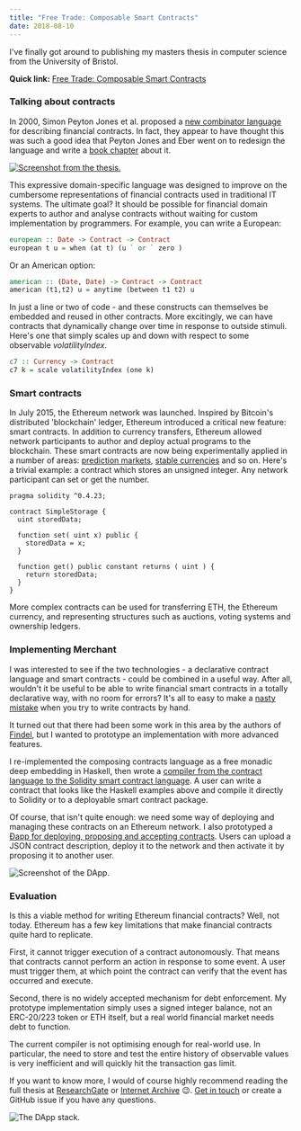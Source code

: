 ```yaml
---
title: "Free Trade: Composable Smart Contracts"
date: 2018-08-10
---
```



I've finally got around to publishing my masters thesis in computer science from the University of Bristol.

**Quick link:** [Free Trade: Composable Smart Contracts](https://www.researchgate.net/publication/326693413_Free_Trade_Composable_Smart_Contracts)

### Talking about contracts

In 2000, Simon Peyton Jones et al. proposed a [new combinator language](https://www.microsoft.com/en-us/research/publication/composing-contracts-an-adventure-in-financial-engineering/) for describing financial contracts. In fact, they appear to have thought this was such a good idea that Peyton Jones and Eber went on to redesign the language and write a [book chapter](https://www.microsoft.com/en-us/research/wp-content/uploads/2000/09/pj-eber.pdf) about it.

<a href="https://www.researchgate.net/publication/326693413_Free_Trade_Composable_Smart_Contracts">
  <Image src={freeTrade} alt="Screenshot from the thesis." />
</a>

This expressive domain-specific language was designed to improve on the cumbersome representations of financial contracts used in traditional IT systems. The ultimate goal? It should be possible for financial domain experts to author and analyse contracts without waiting for custom implementation by programmers. For example, you can write a European:

```haskell
european :: Date -> Contract -> Contract
european t u = when (at t) (u ` or ` zero )
```

Or an American option:

```haskell
american :: (Date, Date) -> Contract -> Contract
american (t1,t2) u = anytime (between t1 t2) u
```

In just a line or two of code - and these constructs can themselves be embedded and reused in other contracts. More excitingly, we can have contracts that dynamically change over time in response to outside stimuli. Here's one that simply scales up and down with respect to some observable _volatilityIndex_.

```haskell
c7 :: Currency -> Contract
c7 k = scale volatilityIndex (one k)
```

### Smart contracts

In July 2015, the Ethereum network was launched. Inspired by Bitcoin's distributed 'blockchain' ledger, Ethereum introduced a critical new feature: smart contracts. In addition to currency transfers, Ethereum allowed network participants to author and deploy actual programs to the blockchain. These smart contracts are now being experimentally applied in a number of areas: [prediction markets](https://gnosis.pm/), [stable currencies](https://makerdao.com/) and so on. Here's a trivial example: a contract which stores an unsigned integer. Any network participant can set or get the number.

```solidity
pragma solidity ^0.4.23;

contract SimpleStorage {
  uint storedData;

  function set( uint x) public {
    storedData = x;
  }

  function get() public constant returns ( uint ) {
    return storedData;
  }
}
```

More complex contracts can be used for transferring ETH, the Ethereum currency, and representing structures such as auctions, voting systems and ownership ledgers.

### Implementing Merchant

I was interested to see if the two technologies - a declarative contract language and smart contracts - could be combined in a useful way. After all, wouldn't it be useful to be able to write financial smart contracts in a totally declarative way, with no room for errors? It's all to easy to make a [nasty mistake](<https://en.wikipedia.org/wiki/The_DAO_(organization)>) when you try to write contracts by hand.

It turned out that there had been some work in this area by the authors of [Findel](http://publications.uni.lu/bitstream/10993/30975/1/Findel_2017-03-08-CR.pdf), but I wanted to prototype an implementation with more advanced features.

I re-implemented the composing contracts language as a free monadic deep embedding in Haskell, then wrote a [compiler from the contract language to the Solidity smart contract language](https://github.com/rossng/merchant/). A user can write a contract that looks like the Haskell examples above and compile it directly to Solidity or to a deployable smart contract package.

Of course, that isn't quite enough: we need some way of deploying and managing these contracts on an Ethereum network. I also prototyped a [Đapp for deploying, proposing and accepting contracts](https://github.com/rossng/merchant-client). Users can upload a JSON contract description, deploy it to the network and then activate it by proposing it to another user.

<Image src={dappScreenshot} alt="Screenshot of the DApp." />

### Evaluation

Is this a viable method for writing Ethereum financial contracts? Well, not today. Ethereum has a few key limitations that make financial contracts quite hard to replicate.

First, it cannot trigger execution of a contract autonomously. That means that contracts cannot perform an action in response to some event. A user must trigger them, at which point the contract can verify that the event has occurred and execute.

Second, there is no widely accepted mechanism for debt enforcement. My prototype implementation simply uses a signed integer balance, not an ERC-20/223 token or ETH itself, but a real world financial market needs debt to function.

The current compiler is not optimising enough for real-world use. In particular, the need to store and test the entire history of observable values is very inefficient and will quickly hit the transaction gas limit.

If you want to know more, I would of course highly recommend reading the full thesis at [ResearchGate](https://www.researchgate.net/publication/326693413_Free_Trade_Composable_Smart_Contracts) or [Internet Archive](https://archive.org/details/free-trade-composable-smart-contracts) 😉. [Get in touch](http://www.rossng.eu/about/) or create a GitHub issue if you have any questions.

<Image src={dappStack} alt="The DApp stack." />
